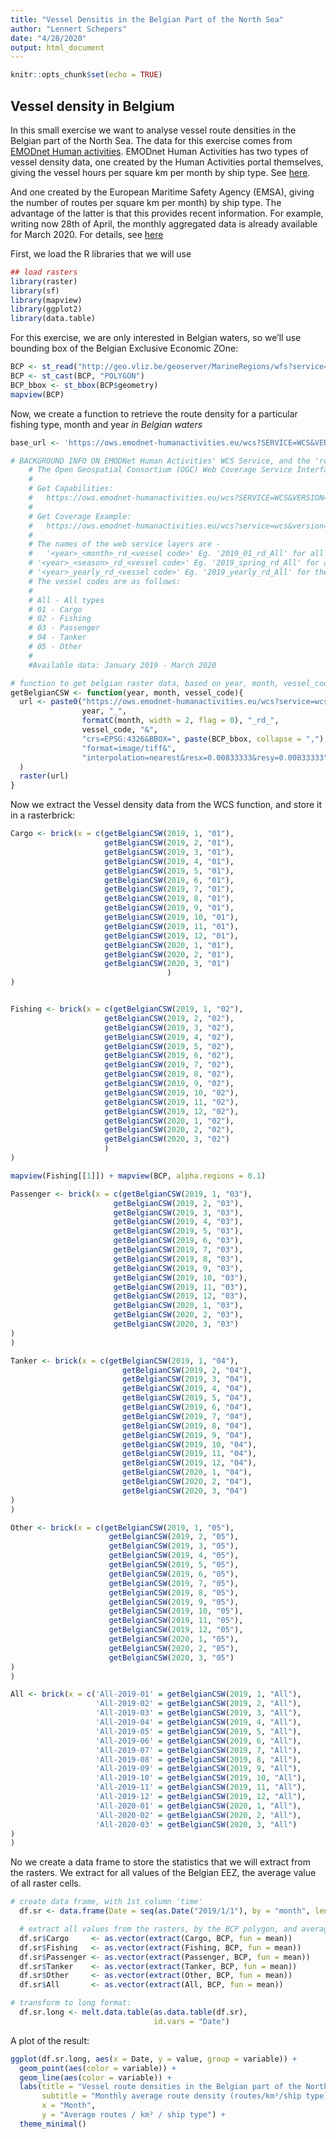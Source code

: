 ```yaml
---
title: "Vessel Densitis in the Belgian Part of the North Sea"
author: "Lennert Schepers"
date: "4/28/2020"
output: html_document
---
```


```r
knitr::opts_chunk$set(echo = TRUE)
```

## Vessel density in Belgium

In this small exercise we want to analyse vessel route densities in the Belgian part of the North Sea.
The data for this exercise comes from [EMODnet Human activities](https://www.emodnet-humanactivities.eu/).
EMODnet Human Activities has two types of vessel density data, one created by the Human Activities portal themselves, giving the vessel hours per square km per month by ship type. See [here](https://www.emodnet-humanactivities.eu/search-results.php?dataname=Vessel+Density+).

And one created by the European Maritime Safety Agency (EMSA), giving the number of routes per square km per month) by ship type. The advantage of the latter is that this provides recent information. For example, writing now 28th of April, the monthly aggregated data is already available for March 2020. For details, see [here](https://www.emodnet-humanactivities.eu/search-results.php?dataname=Route+density+%28source%3A+EMSA%29) 

First, we load the R libraries that we will use
```r
## load rasters
library(raster)
library(sf)
library(mapview)
library(ggplot2)
library(data.table)
```

For this exercise, we are only interested in Belgian waters, so we'll use bounding box of the Belgian Exclusive Economic ZOne:
```r
BCP <- st_read("http://geo.vliz.be/geoserver/MarineRegions/wfs?service=WFS&version=2.0.0&request=GetFeature&typeNames=eez&cql_filter=mrgid=%273293%27&outputFormat=application/json")
BCP <- st_cast(BCP, "POLYGON")
BCP_bbox <- st_bbox(BCP$geometry)
mapview(BCP)
```


Now, we create a function to retrieve the route density for a particular fishing type, month and year *in Belgian waters*

```r
base_url <- 'https://ows.emodnet-humanactivities.eu/wcs?SERVICE=WCS&VERSION=1.0.0&request=GetCapabilities'

# BACKGROUND INFO ON EMODNet Human Activities' WCS Service, and the 'route density maps'
    # The Open Geospatial Consortium (OGC) Web Coverage Service Interface Standard (WCS) defines Web-based retrieval of coverages – that is, digital geospatial information representing space/time-varying phenomena.
    #
    # Get Capabilities:
    #   https://ows.emodnet-humanactivities.eu/wcs?SERVICE=WCS&VERSION=1.0.0&request=GetCapabilities
    #
    # Get Coverage Example:
    #   https://ows.emodnet-humanactivities.eu/wcs?service=wcs&version=1.0.0&request=getcoverage&coverage=emodnet:2019_01_rd_All&crs=EPSG:4326&BBOX=15,20.5,30,32.5&format=image/tiff&interpolation=nearest&resx=0.00833333&resy=0.00833333
    #
    # The names of the web service layers are -
    #   '<year>_<month>_rd_<vessel code>' Eg. '2019_01_rd_All' for all vessels during January 2019
    # '<year>_<season>_rd_<vessel code>' Eg. '2019_spring_rd_All' for all vessels during Spring 2019
    # '<year>_yearly_rd_<vessel code>' Eg. '2019_yearly_rd_All' for the total of all vessels during 2019.
    # The vessel codes are as follows:
    #
    # All - All types
    # 01 - Cargo
    # 02 - Fishing
    # 03 - Passenger
    # 04 - Tanker
    # 05 - Other
    #
    #Available data: January 2019 - March 2020

# function to get belgian raster data, based on year, month, vessel_code
getBelgianCSW <- function(year, month, vessel_code){
  url <- paste0("https://ows.emodnet-humanactivities.eu/wcs?service=wcs&version=1.0.0&request=getcoverage&coverage=emodnet:",
                year, "_",
                formatC(month, width = 2, flag = 0), "_rd_",
                vessel_code, "&",
                "crs=EPSG:4326&BBOX=", paste(BCP_bbox, collapse = ","), "&",
                "format=image/tiff&",
                "interpolation=nearest&resx=0.00833333&resy=0.00833333"
  )
  raster(url)
}

```

Now we extract the Vessel density data from the WCS function, and store it in a rasterbrick:

```r

Cargo <- brick(x = c(getBelgianCSW(2019, 1, "01"),
                     getBelgianCSW(2019, 2, "01"),
                     getBelgianCSW(2019, 3, "01"),
                     getBelgianCSW(2019, 4, "01"),
                     getBelgianCSW(2019, 5, "01"),
                     getBelgianCSW(2019, 6, "01"),
                     getBelgianCSW(2019, 7, "01"),
                     getBelgianCSW(2019, 8, "01"),
                     getBelgianCSW(2019, 9, "01"),
                     getBelgianCSW(2019, 10, "01"),
                     getBelgianCSW(2019, 11, "01"),
                     getBelgianCSW(2019, 12, "01"),
                     getBelgianCSW(2020, 1, "01"),
                     getBelgianCSW(2020, 2, "01"),
                     getBelgianCSW(2020, 3, "01")
                                   )
)


Fishing <- brick(x = c(getBelgianCSW(2019, 1, "02"),
                     getBelgianCSW(2019, 2, "02"),
                     getBelgianCSW(2019, 3, "02"),
                     getBelgianCSW(2019, 4, "02"),
                     getBelgianCSW(2019, 5, "02"),
                     getBelgianCSW(2019, 6, "02"),
                     getBelgianCSW(2019, 7, "02"),
                     getBelgianCSW(2019, 8, "02"),
                     getBelgianCSW(2019, 9, "02"),
                     getBelgianCSW(2019, 10, "02"),
                     getBelgianCSW(2019, 11, "02"),
                     getBelgianCSW(2019, 12, "02"),
                     getBelgianCSW(2020, 1, "02"),
                     getBelgianCSW(2020, 2, "02"),
                     getBelgianCSW(2020, 3, "02")
                     )
)

mapview(Fishing[[1]]) + mapview(BCP, alpha.regions = 0.1)

Passenger <- brick(x = c(getBelgianCSW(2019, 1, "03"),
                       getBelgianCSW(2019, 2, "03"),
                       getBelgianCSW(2019, 3, "03"),
                       getBelgianCSW(2019, 4, "03"),
                       getBelgianCSW(2019, 5, "03"),
                       getBelgianCSW(2019, 6, "03"),
                       getBelgianCSW(2019, 7, "03"),
                       getBelgianCSW(2019, 8, "03"),
                       getBelgianCSW(2019, 9, "03"),
                       getBelgianCSW(2019, 10, "03"),
                       getBelgianCSW(2019, 11, "03"),
                       getBelgianCSW(2019, 12, "03"),
                       getBelgianCSW(2020, 1, "03"),
                       getBelgianCSW(2020, 2, "03"),
                       getBelgianCSW(2020, 3, "03")
)
)

Tanker <- brick(x = c(getBelgianCSW(2019, 1, "04"),
                         getBelgianCSW(2019, 2, "04"),
                         getBelgianCSW(2019, 3, "04"),
                         getBelgianCSW(2019, 4, "04"),
                         getBelgianCSW(2019, 5, "04"),
                         getBelgianCSW(2019, 6, "04"),
                         getBelgianCSW(2019, 7, "04"),
                         getBelgianCSW(2019, 8, "04"),
                         getBelgianCSW(2019, 9, "04"),
                         getBelgianCSW(2019, 10, "04"),
                         getBelgianCSW(2019, 11, "04"),
                         getBelgianCSW(2019, 12, "04"),
                         getBelgianCSW(2020, 1, "04"),
                         getBelgianCSW(2020, 2, "04"),
                         getBelgianCSW(2020, 3, "04")
)
)

Other <- brick(x = c(getBelgianCSW(2019, 1, "05"),
                      getBelgianCSW(2019, 2, "05"),
                      getBelgianCSW(2019, 3, "05"),
                      getBelgianCSW(2019, 4, "05"),
                      getBelgianCSW(2019, 5, "05"),
                      getBelgianCSW(2019, 6, "05"),
                      getBelgianCSW(2019, 7, "05"),
                      getBelgianCSW(2019, 8, "05"),
                      getBelgianCSW(2019, 9, "05"),
                      getBelgianCSW(2019, 10, "05"),
                      getBelgianCSW(2019, 11, "05"),
                      getBelgianCSW(2019, 12, "05"),
                      getBelgianCSW(2020, 1, "05"),
                      getBelgianCSW(2020, 2, "05"),
                      getBelgianCSW(2020, 3, "05")
)
)

All <- brick(x = c('All-2019-01' = getBelgianCSW(2019, 1, "All"),
                   'All-2019-02' = getBelgianCSW(2019, 2, "All"),
                   'All-2019-03' = getBelgianCSW(2019, 3, "All"),
                   'All-2019-04' = getBelgianCSW(2019, 4, "All"),
                   'All-2019-05' = getBelgianCSW(2019, 5, "All"),
                   'All-2019-06' = getBelgianCSW(2019, 6, "All"),
                   'All-2019-07' = getBelgianCSW(2019, 7, "All"),
                   'All-2019-08' = getBelgianCSW(2019, 8, "All"),
                   'All-2019-09' = getBelgianCSW(2019, 9, "All"),
                   'All-2019-10' = getBelgianCSW(2019, 10, "All"),
                   'All-2019-11' = getBelgianCSW(2019, 11, "All"),
                   'All-2019-12' = getBelgianCSW(2019, 12, "All"),
                   'All-2020-01' = getBelgianCSW(2020, 1, "All"),
                   'All-2020-02' = getBelgianCSW(2020, 2, "All"),
                   'All-2020-03' = getBelgianCSW(2020, 3, "All")
)
)
```

No we create a data frame to store the statistics that we will extract from the rasters.
We extract for all values of the Belgian EEZ, the average value of all raster cells.

```r
# create data frame, with 1st column 'time'
  df.sr <- data.frame(Date = seq(as.Date("2019/1/1"), by = "month", length.out = 15))

  # extract all values from the rasters, by the BCP polygon, and average the values.
  df.sr$Cargo     <- as.vector(extract(Cargo, BCP, fun = mean))
  df.sr$Fishing   <- as.vector(extract(Fishing, BCP, fun = mean))
  df.sr$Passenger <- as.vector(extract(Passenger, BCP, fun = mean))
  df.sr$Tanker    <- as.vector(extract(Tanker, BCP, fun = mean))
  df.sr$Other     <- as.vector(extract(Other, BCP, fun = mean))
  df.sr$All       <- as.vector(extract(All, BCP, fun = mean))

# transform to long format:
  df.sr.long <- melt.data.table(as.data.table(df.sr),
                                id.vars = "Date")
```

A plot of the result:

```r

ggplot(df.sr.long, aes(x = Date, y = value, group = variable)) +
  geom_point(aes(color = variable)) +
  geom_line(aes(color = variable)) +
  labs(title = "Vessel route densities in the Belgian part of the North Sea",
       subtitle = "Monthly average route density (routes/km²/ship type) for the Belgian EEZ",
       x = "Month",
       y = "Average routes / km² / ship type") +
  theme_minimal()
```

